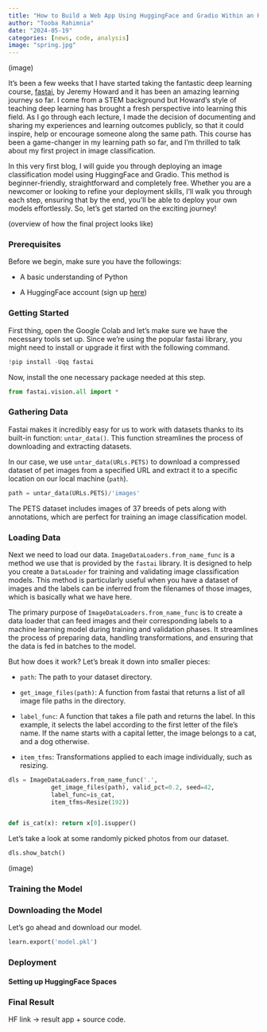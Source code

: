 ```yaml
---
title: "How to Build a Web App Using HuggingFace and Gradio Within an Hour"
author: "Tooba Rahimnia"
date: "2024-05-19"
categories: [news, code, analysis]
image: "spring.jpg"
---
```


(image)

It’s been a few weeks that I have started taking the fantastic deep learning course, [fastai](https://www.fast.ai/), by Jeremy Howard and it has been an amazing learning journey so far. I come from a STEM background but Howard’s style of teaching deep learning has brought a fresh perspective into learning this field. As I go through each lecture, I made the decision of documenting and sharing my experiences and learning outcomes publicly, so that it could inspire, help or encourage someone along the same path. This course has been a game-changer in my learning path so far, and I’m thrilled to talk about my first project in image classification.

In this very first blog, I will guide you through deploying an image classification model using HuggingFace and Gradio. This method is beginner-friendly, straightforward and completely free. Whether you are a newcomer or looking to refine your deployment skills, I’ll walk you through each step, ensuring that by the end, you’ll be able to deploy your own models effortlessly. So, let’s get started on the exciting journey!

(overview of how the final project looks like)

### Prerequisites

Before we begin, make sure you have the followings:

-   A basic understanding of Python

-   A HuggingFace account (sign up [here](https://huggingface.co/))

### **Getting Started**

First thing, open the Google Colab and let's make sure we have the necessary tools set up. Since we're using the popular fastai library, you might need to install or upgrade it first with the following command.

``` python
!pip install -Uqq fastai
```

Now, install the one necessary package needed at this step.

``` python
from fastai.vision.all import *
```

### **Gathering Data**

Fastai makes it incredibly easy for us to work with datasets thanks to its built-in function: `untar_data()`. This function streamlines the process of downloading and extracting datasets.

In our case, we use `untar_data(URLs.PETS)` to download a compressed dataset of pet images from a specified URL and extract it to a specific location on our local machine (`path`).

``` python
path = untar_data(URLs.PETS)/'images'
```

The PETS dataset includes images of 37 breeds of pets along with annotations, which are perfect for training an image classification model.

### Loading Data

Next we need to load our data. `ImageDataLoaders.from_name_func` is a method we use that is provided by the `fastai` library. It is designed to help you create a `DataLoader` for training and validating image classification models. This method is particularly useful when you have a dataset of images and the labels can be inferred from the filenames of those images, which is basically what we have here.

The primary purpose of `ImageDataLoaders.from_name_func` is to create a data loader that can feed images and their corresponding labels to a machine learning model during training and validation phases. It streamlines the process of preparing data, handling transformations, and ensuring that the data is fed in batches to the model.

But how does it work? Let’s break it down into smaller pieces:

-   `path`: The path to your dataset directory.

-   `get_image_files(path)`: A function from fastai that returns a list of all image file paths in the directory.

-   `label_func`: A function that takes a file path and returns the label. In this example, it selects the label according to the first letter of the file's name. If the name starts with a capital letter, the image belongs to a cat, and a dog otherwise.

-   `item_tfms`: Transformations applied to each image individually, such as resizing.

``` python
dls = ImageDataLoaders.from_name_func('.', 
            get_image_files(path), valid_pct=0.2, seed=42, 
            label_func=is_cat, 
            item_tfms=Resize(192))


def is_cat(x): return x[0].isupper()          
```

Let’s take a look at some randomly picked photos from our dataset.

``` python
dls.show_batch()
```

(image)

### Training the Model

### Downloading the Model

Let’s go ahead and download our model.

``` python
learn.export('model.pkl')
```

### Deployment

#### Setting up HuggingFace Spaces

### Final Result

HF link -\> result app + source code.
